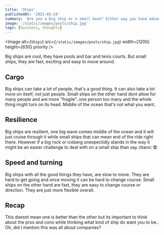 ```yaml
---
title: 'Ships'
publishedAt: '2021-03-24'
summary: 'Are you a big ship or a small boat? Either way you have advantages on your side.'
image: '/static/images/posts/ship.jpg'
tags: [business, thoughts]
---
```


<Image
  alt={`Ships`}
  src={`/static/images/posts/ship.jpg`}
  width={1200}
  height={630}
  priority
/>

Big ships are cool, they have pools and bar and tenis courts. But small ships, they are fast, exciting and easy to move around.

## Cargo

Big ships can take a lot of people, that's a good thing. It can also take a lot more on itself, not just people. Small ships on the other hand dont allow for many people and are more "fragile"..one person too many and the whole thing might turn on its head. Middle of the ocean that's not what you want..

## Resilience

Big ships are resilient, one big wave comes middle of the ocean and it will just cruise through it while small ships that can mean end of the ride right there. However if a big rock or iceberg unexpectidly stands in the way it might be an easier challenge to deal with on a small ship than say..titanic 😨

## Speed and turning

Big ships with all the good things they have, are slow to move. They are hard to get going and once moving it can be hard to change course. Small ships on the other hand are fast, they are easy to change course or direction. They are just more flexible overall.

## Recap

This doesnt mean one is better than the other but its important to think about the pros and cons while thinking what kind of ship do want you to be.. Oh, did I mention this was all about companies?
